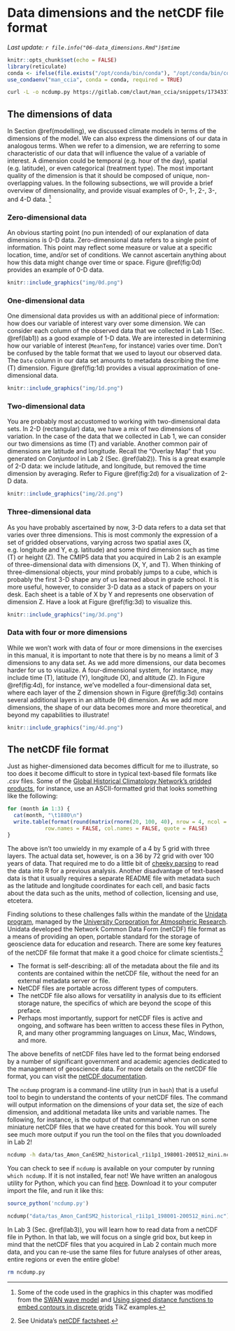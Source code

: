 # Data dimensions and the netCDF file format {#dimensions}

_Last update: `r file.info("06-data_dimensions.Rmd")$mtime`_

```r
knitr::opts_chunk$set(echo = FALSE)
library(reticulate)
conda <- ifelse(file.exists("/opt/conda/bin/conda"), "/opt/conda/bin/conda", "/data/home-ext/miniconda3/bin/conda")
use_condaenv("man_ccia", conda = conda, required = TRUE)
```

```bash
curl -L -o ncdump.py https://gitlab.com/claut/man_ccia/snippets/1734337/raw 
```

## The dimensions of data

In Section \@ref(modelling), we discussed climate models in terms of the dimensions of the model. We can also express the dimensions of our data in analogous terms. When we refer to a dimension, we are referring to some characteristic of our data that will influence the value of a variable of interest. A dimension could be temporal (e.g. hour of the day), spatial (e.g. latitude), or even categorical (treatment type). The most important quality of the dimension is that it should be composed of unique, non-overlapping values. In the following subsections, we will provide a brief overview of dimensionality, and provide visual examples of 0-, 1-, 2-, 3-, and 4-D data. ^[Some of the code used in the graphics in this chapter was modified from the [SWAN wave model](http://www.texample.net/tikz/examples/swan-wave-model/) and [Using signed distance functions to embed contours in discrete grids](http://www.texample.net/tikz/examples/contours-grids/) TikZ examples.] 

### Zero-dimensional data

An obvious starting point (no pun intended) of our explanation of data dimensions is 0-D data. Zero-dimensional data refers to a single point of information. This point may reflect some measure or value at a specific location, time, and/or set of conditions. We cannot ascertain anything about how this data might change over time or space. Figure \@ref(fig:0d) provides an example of 0-D data. 

```r
knitr::include_graphics("img/0d.png")
```

### One-dimensional data

One dimensional data provides us with an additional piece of information: how does our variable of interest vary over some dimension. We can consider each column of the observed data that we collected in Lab 1 (Sec. \@ref(lab1)) as a good example of 1-D data. We are interested in determining how our variable of interest (`MeanTemp`, for instance) varies over time. Don't be confused by the table format that we used to layout our observed data. The `Date` column in our data set amounts to metadata describing the time (T) dimension. Figure \@ref(fig:1d) provides a visual approximation of one-dimensional data.

```r
knitr::include_graphics("img/1d.png")
```

### Two-dimensional data

You are probably most accustomed to working with two-dimensional data sets. In 2-D (rectangular) data, we have a mix of two dimensions of variation. In the case of the data that we collected in Lab 1, we can consider our two dimensions as time (T) and variable. Another common pair of dimensions are latitude and longitude. Recall the "Overlay Map" that you generated on _Conjuntool_ in Lab 2 (Sec. \@ref(lab2)). This is a great example of 2-D data: we include latitude, and longitude, but removed the time dimension by averaging. Refer to Figure \@ref(fig:2d) for a visualization of 2-D data.

```r
knitr::include_graphics("img/2d.png")
```

### Three-dimensional data

As you have probably ascertained by now, 3-D data refers to a data set that varies over three dimensions. This is most commonly the expression of a set of gridded observations, varying across two spatial axes (X, e.g. longitude and Y, e.g. latitude) and some third dimension such as time (T) or height (Z). The CMIP5 data that you acquired in Lab 2 is an example of three-dimensional data with dimensions (X, Y, and T). When thinking of three-dimensional objects, your mind probably jumps to a cube, which is probably the first 3-D shape any of us learned about in grade school. It is more useful, however, to consider 3-D data as a stack of papers on your desk. Each sheet is a table of X by Y and represents one observation of dimension Z. Have a look at Figure \@ref(fig:3d) to visualize this.  

```r
knitr::include_graphics("img/3d.png")
```

### Data with four or more dimensions

While we won't work with data of four or more dimensions in the exercises in this manual, it is important to note that there is by no means a limit of 3 dimensions to any data set. As we add more dimensions, our data becomes harder for us to visualize. A four-dimensional system, for instance, may include time (T), latitude (Y), longitude (X), and altitude (Z). In Figure \@ref(fig:4d), for instance, we've modelled a four-dimensional data set, where each layer of the Z dimension shown in Figure \@ref(fig:3d) contains several additional layers in an altitude (H) dimension. As we add more dimensions, the shape of our data becomes more and more theoretical, and beyond my capabilities to illustrate! 

```r
knitr::include_graphics("img/4d.png")
```

## The netCDF file format

Just as higher-dimensioned data becomes difficult for me to illustrate, so too does it become difficult to store in typical text-based file formats like _.csv_ files. Some of the [Global Historical Climatology Network's gridded products](https://www.ncdc.noaa.gov/temp-and-precip/ghcn-gridded-products/), for instance, use an ASCII-formatted grid that looks something like the following: 

```r
for (month in 1:3) {
  cat(month, "\t1880\n")
  write.table(format(round(matrix(rnorm(20, 100, 40), nrow = 4, ncol = 5)), justify="right"),
            row.names = FALSE, col.names = FALSE, quote = FALSE)
}
```

The above isn't too unwieldy in my example of a 4 by 5 grid with three layers. The actual data set, however, is on a 36 by 72 grid with over 100 years of data. That required me to do a little bit of [cheeky parsing](https://gitlab.com/ConorIA/claut/blob/master/R/parse_ASCII_grid.R) to read the data into R for a previous analysis. Another disadvantage of text-based data is that it usually requires a separate README file with metadata such as the latitude and longitude coordinates for each cell, and basic facts about the data such as the units, method of collection, licensing and use, etcetera. 

Finding solutions to these challenges falls within the mandate of the [Unidata program](https://www.unidata.ucar.edu/), managed by the [University Corporation for Atmospheric Research](https://www.ucar.edu/). Unidata developed the Network Common Data Form (netCDF) file format as a means of providing an open, portable standard for the storage of geoscience data for education and research. There are some key features of the netCDF file format that make it a good choice for climate scientists.^[See Unidata's [netCDF factsheet](https://www.unidata.ucar.edu/publications/factsheets/current/factsheet_netcdf.pdf).] 

- The format is self-describing: all of the metadata about the file and its contents are contained within the netCDF file, without the need for an external metadata server or file. 
- NetCDF files are portable across different types of computers. 
- The netCDF file also allows for versatility in analysis due to its efficient storage nature, the specifics of which are beyond the scope of this preface.   
- Perhaps most importantly, support for netCDF files is active and ongoing, and software has been written to access these files in Python, R, and many other programming languages on Linux, Mac, Windows, and more.

The above benefits of netCDF files have led to the format being endorsed by a number of significant government and academic agencies dedicated to the management of geoscience data. For more details on the netCDF file format, you can visit the [netCDF documentation](https://www.unidata.ucar.edu/software/netcdf/docs/index.html).

The `ncdump` program is a command-line utility (run in `bash`) that is a useful tool to begin to understand the contents of your netCDF files. The command will output information on the dimensions of your data set, the size of each dimension, and additional metadata like units and variable names. The following, for instance, is the output of that command when run on some miniature netCDF files that we have created for this book. You will surely see much more output if you run the tool on the files that you downloaded in Lab 2!

```bash
ncdump -h data/tas_Amon_CanESM2_historical_r1i1p1_198001-200512_mini.nc
```

You can check to see if `ncdump` is available on your computer by running `which ncdump`. If it is not installed, fear not! We have written an analogous utility for Python, which you can find [here](https://gitlab.com/claut/man_ccia/snippets/1734337/raw). Download it to your computer import the file, and run it like this:

```r
source_python('ncdump.py')
```
```python
ncdump("data/tas_Amon_CanESM2_historical_r1i1p1_198001-200512_mini.nc")
```

In Lab 3 (Sec. \@ref(lab3)), you will learn how to read data from a netCDF file in Python. In that lab, we will focus on a single grid box, but keep in mind that the netCDF files that you acquired in Lab 2 contain much more data, and you can re-use the same files for future analyses of other areas, entire regions or even the entire globe! 

```bash
rm ncdump.py
```